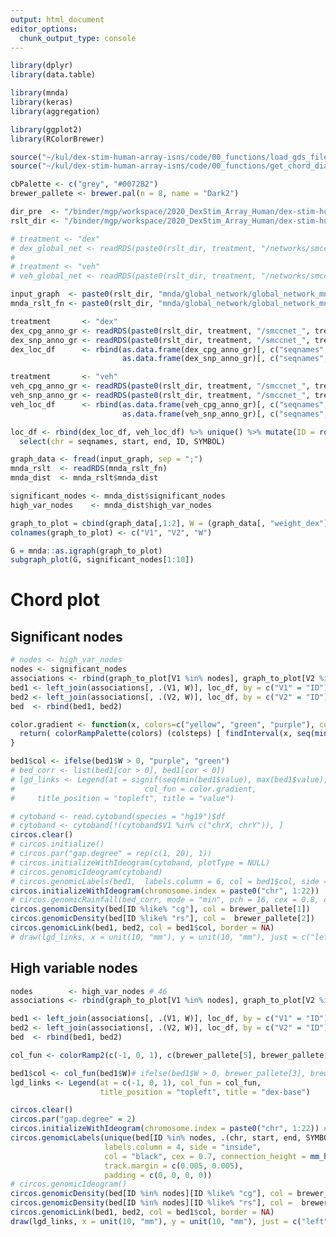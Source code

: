 ```yaml
---
output: html_document
editor_options: 
  chunk_output_type: console
---
```

```r
library(dplyr)
library(data.table)

library(mnda)
library(keras)
library(aggregation)

library(ggplot2)
library(RColorBrewer)

source("~/kul/dex-stim-human-array-isns/code/00_functions/load_gds_files.R")
source("~/kul/dex-stim-human-array-isns/code/00_functions/get_chord_diagramm.R")

cbPalette <- c("grey", "#0072B2")
brewer_pallete <- brewer.pal(n = 8, name = "Dark2")
```

```r
dir_pre  <- "/binder/mgp/workspace/2020_DexStim_Array_Human/dex-stim-human-isns/"
rslt_dir <- "/binder/mgp/workspace/2020_DexStim_Array_Human/dex-stim-human-isns/results/5_fold_cv/all/"
```

```r
# treatment <- "dex"
# dex_global_net <- readRDS(paste0(rslt_dir, treatment, "/networks/smccnet_global_chr_all.rds"))
# 
# treatment <- "veh"
# veh_global_net <- readRDS(paste0(rslt_dir, treatment, "/networks/smccnet_global_chr_all.rds"))
```

```r
input_graph  <- paste0(rslt_dir, "mnda/global_network/global_network_mnda_input_2K.csv")
mnda_rslt_fn <- paste0(rslt_dir, "mnda/global_network/global_network_mnda_distances_2K.rds")
```

```r
treatment       <- "dex"
dex_cpg_anno_gr <- readRDS(paste0(rslt_dir, treatment, "/smccnet_", treatment, "_cpgs_annotated.rds"))
dex_snp_anno_gr <- readRDS(paste0(rslt_dir, treatment, "/smccnet_", treatment, "_snps_annotated.rds"))
dex_loc_df      <- rbind(as.data.frame(dex_cpg_anno_gr)[, c("seqnames", "start", "end", "SYMBOL")],
                         as.data.frame(dex_snp_anno_gr)[, c("seqnames", "start", "end", "SYMBOL")])

treatment       <- "veh"
veh_cpg_anno_gr <- readRDS(paste0(rslt_dir, treatment, "/smccnet_", treatment, "_cpgs_annotated.rds"))
veh_snp_anno_gr <- readRDS(paste0(rslt_dir, treatment, "/smccnet_", treatment, "_snps_annotated.rds"))
veh_loc_df      <- rbind(as.data.frame(veh_cpg_anno_gr)[, c("seqnames", "start", "end", "SYMBOL")],
                         as.data.frame(veh_snp_anno_gr)[, c("seqnames", "start", "end", "SYMBOL")])

loc_df <- rbind(dex_loc_df, veh_loc_df) %>% unique() %>% mutate(ID = rownames(loc_df)) %>%
  select(chr = seqnames, start, end, ID, SYMBOL)
```


```r
graph_data <- fread(input_graph, sep = ";")
mnda_rslt  <- readRDS(mnda_rslt_fn)
mnda_dist  <- mnda_rslt$mnda_dist

significant_nodes <- mnda_dist$significant_nodes
high_var_nodes    <- mnda_dist$high_var_nodes

graph_to_plot = cbind(graph_data[,1:2], W = (graph_data[, "weight_dex"] - graph_data[, "weight_veh"]))
colnames(graph_to_plot) <- c("V1", "V2", "W")

G = mnda::as.igraph(graph_to_plot)
subgraph_plot(G, significant_nodes[1:10])
```

# Chord plot

## Significant nodes

```r
# nodes <- high_var_nodes
nodes <- significant_nodes
associations <- rbind(graph_to_plot[V1 %in% nodes], graph_to_plot[V2 %in% nodes]) %>% unique()
bed1 <- left_join(associations[, .(V1, W)], loc_df, by = c("V1" = "ID")) %>% select(chr, start, end, W, ID = V1)
bed2 <- left_join(associations[, .(V2, W)], loc_df, by = c("V2" = "ID")) %>% select(chr, start, end, W, ID = V2)
bed  <- rbind(bed1, bed2)

color.gradient <- function(x, colors=c("yellow", "green", "purple"), colsteps=140) {
  return( colorRampPalette(colors) (colsteps) [ findInterval(x, seq(min(x),max(x), length.out=colsteps)) ] )
}

bed1$col <- ifelse(bed1$W > 0, "purple", "green")
# bed_corr <- list(bed1[cor > 0], bed1[cor < 0])
# lgd_links <- Legend(at = signif(seq(min(bed1$value), max(bed1$value), by = 0.1), 0.01), 
#                             col_fun = color.gradient, 
#     title_position = "topleft", title = "value")

# cytoband <- read.cytoband(species = "hg19")$df
# cytoband <- cytoband[!(cytoband$V1 %in% c("chrX, chrY")), ]
circos.clear()
# circos.initialize()
# circos.par("gap.degree" = rep(c(1, 20), 1))
# circos.initializeWithIdeogram(cytoband, plotType = NULL)
# circos.genomicIdeogram(cytoband)
# circos.genomicLabels(bed1,  labels.column = 6, col = bed1$col, side = "outside")
circos.initializeWithIdeogram(chromosome.index = paste0("chr", 1:22))
# circos.genomicRainfall(bed_corr, mode = "min", pch = 16, cex = 0.8, col = c("#FF000080", "#0000FF80"))
circos.genomicDensity(bed[ID %like% "cg"], col = brewer_pallete[1])
circos.genomicDensity(bed[ID %like% "rs"], col =  brewer_pallete[2])
circos.genomicLink(bed1, bed2, col = bed1$col, border = NA)
# draw(lgd_links, x = unit(10, "mm"), y = unit(10, "mm"), just = c("left", "bottom"))
```

## High variable nodes

```r
nodes        <- high_var_nodes # 46
associations <- rbind(graph_to_plot[V1 %in% nodes], graph_to_plot[V2 %in% nodes]) %>% unique() # 53

bed1 <- left_join(associations[, .(V1, W)], loc_df, by = c("V1" = "ID")) %>% select(chr, start, end, W, ID = V1, SYMBOL)
bed2 <- left_join(associations[, .(V2, W)], loc_df, by = c("V2" = "ID")) %>% select(chr, start, end, W, ID = V2, SYMBOL)
bed  <- rbind(bed1, bed2)

col_fun <- colorRamp2(c(-1, 0, 1), c(brewer_pallete[5], brewer_pallete[4], brewer_pallete[3]))

bed1$col <- col_fun(bed1$W)# ifelse(bed1$W > 0, brewer_pallete[3], brewer_pallete[4])
lgd_links <- Legend(at = c(-1, 0, 1), col_fun = col_fun,
                    title_position = "topleft", title = "dex-base")

circos.clear()
circos.par("gap.degree" = 2)
circos.initializeWithIdeogram(chromosome.index = paste0("chr", 1:22)) #, plotType = c("labels", "axis"))
circos.genomicLabels(unique(bed[ID %in% nodes, .(chr, start, end, SYMBOL)]), 
                     labels.column = 4, side = "inside", 
                     col = "black", cex = 0.7, connection_height = mm_h(0.005),
                     track.margin = c(0.005, 0.005), 
                     padding = c(0, 0, 0, 0))
# circos.genomicIdeogram()
circos.genomicDensity(bed[ID %in% nodes][ID %like% "cg"], col = brewer_pallete[1], track.height = 0.1)
circos.genomicDensity(bed[ID %in% nodes][ID %like% "rs"], col =  brewer_pallete[2], track.height = 0.1)
circos.genomicLink(bed1, bed2, col = bed1$col, border = NA)
draw(lgd_links, x = unit(10, "mm"), y = unit(10, "mm"), just = c("left", "bottom"))
```
